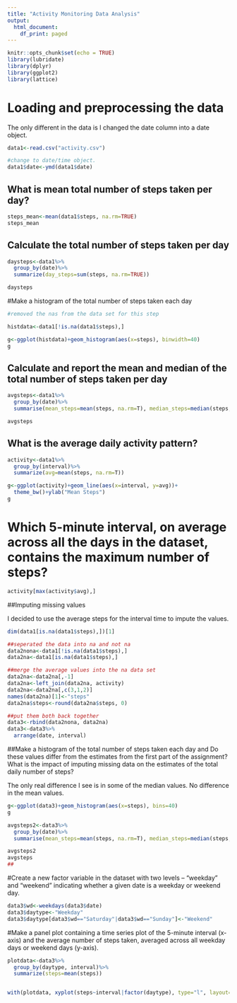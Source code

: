 ```yaml
---
title: "Activity Monitoring Data Analysis"
output:
  html_document:
    df_print: paged
---
```


```r
knitr::opts_chunk$set(echo = TRUE)
library(lubridate)
library(dplyr)
library(ggplot2)
library(lattice)
```

# Loading and preprocessing the data

The only different in the data is I changed the date column into a date object.
```r
data1<-read.csv("activity.csv")

#change to date/time object.
data1$date<-ymd(data1$date)

```

## What is mean total number of steps taken per day?

```r

steps_mean<-mean(data1$steps, na.rm=TRUE)
steps_mean
```


## Calculate the total number of steps taken per day

```r
daysteps<-data1%>%
  group_by(date)%>%
  summarize(day_steps=sum(steps, na.rm=TRUE))

daysteps
```


#Make a histogram of the total number of steps taken each day

```r
#removed the nas from the data set for this step

histdata<-data1[!is.na(data1$steps),]

g<-ggplot(histdata)+geom_histogram(aes(x=steps), binwidth=40)
g
```

## Calculate and report the mean and median of the total number of steps taken per day

```r

avgsteps<-data1%>%
  group_by(date)%>%
  summarise(mean_steps=mean(steps, na.rm=T), median_steps=median(steps, na.rm=T))

avgsteps
```

## What is the average daily activity pattern?

```r
activity<-data1%>%
  group_by(interval)%>%
  summarize(avg=mean(steps, na.rm=T))

g<-ggplot(activity)+geom_line(aes(x=interval, y=avg))+
  theme_bw()+ylab("Mean Steps")
g
```
# Which 5-minute interval, on average across all the days in the dataset, contains the maximum number of steps?

```r
activity[max(activity$avg),]
```
         
##Imputing missing values

I decided to use the average steps for the interval time to impute the values.

```r
dim(data1[is.na(data1$steps),])[1]

##seperated the data into na and not na
data2nona<-data1[!is.na(data1$steps),]
data2na<-data1[is.na(data1$steps),]

##merge the average values into the na data set
data2na<-data2na[,-1]
data2na<-left_join(data2na, activity)
data2na<-data2na[,c(3,1,2)]
names(data2na)[1]<-"steps"
data2na$steps<-round(data2na$steps, 0)

##put them both back together
data3<-rbind(data2nona, data2na)
data3<-data3%>%
  arrange(date, interval)
```

##Make a histogram of the total number of steps taken each day and  Do these values differ from the estimates from the first part of the assignment? What is the impact of imputing missing data on the estimates of the total daily number of steps?

The only real difference I see is in some of the median values. No difference in the mean values.

```r
g<-ggplot(data3)+geom_histogram(aes(x=steps), bins=40)
g
```

```r
avgsteps2<-data3%>%
  group_by(date)%>%
  summarise(mean_steps=mean(steps, na.rm=T), median_steps=median(steps, na.rm=T))

avgsteps2
avgsteps
##
```



#Create a new factor variable in the dataset with two levels – “weekday” and “weekend” indicating whether a given date is a weekday or weekend day.

```r
data3$wd<-weekdays(data3$date)
data3$daytype<-"Weekday"
data3$daytype[data3$wd=="Saturday"|data3$wd=="Sunday"]<-"Weekend"

```


#Make a panel plot containing a time series plot of the 5-minute interval (x-axis) and the average number of steps taken, averaged across all weekday days or weekend days (y-axis). 

```r
plotdata<-data3%>%
  group_by(daytype, interval)%>%
  summarize(steps=mean(steps))


with(plotdata, xyplot(steps~interval|factor(daytype), type="l", layout=c(1,2)))
```
